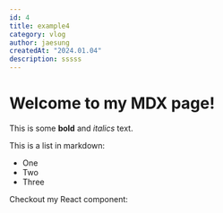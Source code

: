 ```yaml
---
id: 4
title: example4
category: vlog
author: jaesung
createdAt: "2024.01.04"
description: sssss
---
```

# Welcome to my MDX page!


This is some **bold** and _italics_ text.

This is a list in markdown:

- One
- Two
- Three

Checkout my React component:
